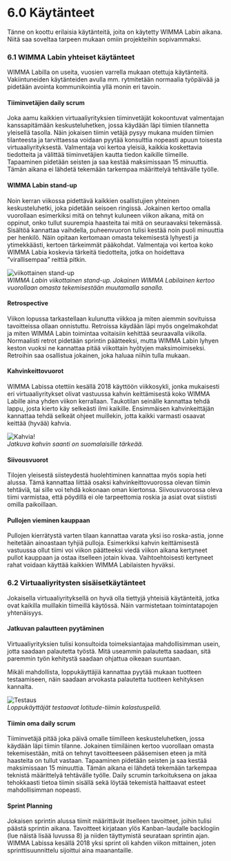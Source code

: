# 6.0 Käytänteet

Tänne on koottu erilaisia käytänteitä, joita on käytetty WIMMA Labin aikana. Niitä saa soveltaa tarpeen mukaan omiin projekteihin sopivammaksi.

### 6.1 WIMMA Labin yhteiset käytänteet

WIMMA Labilla on useita, vuosien varrella mukaan otettuja käytänteitä. Vakiintuneiden käytänteiden avulla mm. rytmitetään normaalia työpäivää ja pidetään avointa kommunikointia yllä monin eri tavoin.

#### Tiiminvetäjien daily scrum
Joka aamu kaikkien virtuaaliyrityksien tiiminvetäjät kokoontuvat valmentajan kanssapitämään keskusteluhetken, jossa käydään läpi tiimien tilannetta yleisellä tasolla. Näin jokaisen tiimin vetäjä pysyy mukana muiden tiimien tilanteesta ja tarvittaessa voidaan pyytää konsulttia nopeasti apuun toisesta virtuaaliyrityksestä. Valmentaja voi kertoa yleisiä, kaikkia koskettavia tiedotteita ja välittää tiiminvetäjien kautta tiedon kaikille tiimeille. Tapaaminen pidetään seisten ja saa kestää maksimissaan 15 minuuttia. Tämän aikana ei lähdetä tekemään tarkempaa määrittelyä tehtävälle työlle.

#### WIMMA Labin stand-up
Noin kerran viikossa pidettävä kaikkien osallistujien yhteinen keskusteluhetki, joka pidetään seisoen ringissä. Jokainen kertoo omalla vuorollaan esimerkiksi mitä on tehnyt kuluneen viikon aikana, mitä on oppinut, onko tullut suurempia haasteita tai mitä on seuraavaksi tekemässä. Sisältöä kannattaa vaihdella, puheenvuoron tulisi kestää noin puoli minuuttia per henkilö. Näin opitaan kertomaan omasta tekemisestä lyhyesti ja ytimekkäästi, kertoen tärkeimmät pääkohdat. Valmentaja voi kertoa koko WIMMA Labia koskevia tärkeitä tiedotteita, jotka on hoidettava ”virallisempaa” reittiä pitkin.

![viikottainen stand-up](/assets/guide_images/image014.jpg)  
*WIMMA Labin viikottainen stand-up. Jokainen WIMMA Labilainen kertoo vuorollaan omasta tekemisestään muutamalla sanalla.*

#### Retrospective
Viikon lopussa tarkastellaan kulunutta viikkoa ja miten aiemmin sovituissa tavoitteissa ollaan onnistuttu. Retroissa käydään läpi myös ongelmakohdat ja miten WIMMA Labin toimintaa voitaisiin kehittää seuraavalla viikolla. Normaalisti retrot pidetään sprintin päätteeksi, mutta WIMMA Labin lyhyen keston vuoksi ne kannattaa pitää viikottain hyötyjen maksimoimiseksi. Retroihin saa osallistua jokainen, joka haluaa niihin tulla mukaan.

#### Kahvinkeittovuorot
WIMMA Labissa otettiin kesällä 2018 käyttöön viikkosykli, jonka mukaisesti eri virtuaaliyritykset olivat vastuussa kahvin keittämisestä koko WIMMA Labille aina yhden viikon kerrallaan. Taukotilan seinälle kannattaa tehdä lappu, josta kierto käy selkeästi ilmi kaikille. Ensimmäisen kahvinkeittäjän kannattaa tehdä selkeät ohjeet muillekin, jotta kaikki varmasti osaavat keittää (hyvää) kahvia.

![Kahvia!](/assets/guide_images/image015.jpg)  
*Jatkuva kahvin saanti on suomalaisille tärkeää.*

#### Siivousvuorot
Tilojen yleisestä siisteydestä huolehtiminen kannattaa myös sopia heti alussa. Tämä kannattaa liittää osaksi kahvinkeittovuorossa olevan tiimin tehtäviä, tai sille voi tehdä kokonaan oman kiertonsa. Siivousvuorossa oleva tiimi varmistaa, että pöydillä ei ole tarpeettomia roskia ja asiat ovat siististi omilla paikoillaan.

#### Pullojen vieminen kauppaan
Pullojen kierrätystä varten tilaan kannattaa varata yksi iso roska-astia, jonne heitetään ainoastaan tyhjiä pulloja. Esimerkiksi kahvin keittämisestä vastuussa ollut tiimi voi viikon päätteeksi viedä viikon aikana kertyneet pullot kauppaan ja ostaa itselleen jotain kivaa. Vaihtoehtoisesti kertyneet rahat voidaan käyttää kaikkien WIMMA Labilaisten hyväksi.

### 6.2 Virtuaaliyritysten sisäisetkäytänteet
Jokaisella virtuaaliyrityksellä on hyvä olla tiettyjä yhteisiä käytänteitä, jotka ovat kaikilla muillakin tiimeillä käytössä. Näin varmistetaan toimintatapojen yhtenäisyys.

#### Jatkuvan palautteen pyytäminen
Virtuaaliyrityksien tulisi konsultoida toimeksiantajaa mahdollisimman usein, jotta saadaan palautetta työstä. Mitä useammin palautetta saadaan, sitä paremmin työn kehitystä saadaan ohjattua oikeaan suuntaan.

Mikäli mahdollista, loppukäyttäjiä kannattaa pyytää mukaan tuotteen testaamiseen, näin saadaan arvokasta palautetta tuotteen kehityksen kannalta.

![Testaus](/assets/guide_images/image016.jpg)  
*Loppukäyttäjät testaavat Iotitude-tiimin kalastuspeliä.*

#### Tiimin oma daily scrum
Tiiminvetäjä pitää joka päivä omalle tiimilleen keskusteluhetken, jossa käydään läpi tiimin tilanne. Jokainen tiimiläinen kertoo vuorollaan omasta tekemisestään, mitä on tehnyt tavoitteeseen pääsemisen eteen ja mitä haasteita on tullut vastaan. Tapaaminen pidetään seisten ja saa kestää maksimissaan 15 minuuttia. Tämän aikana ei lähdetä tekemään tarkempaa teknistä määrittelyä tehtävälle työlle. Daily scrumin tarkoituksena on jakaa tehokkaasti tietoa tiimin sisällä sekä löytää tekemistä haittaavat esteet mahdollisimman nopeasti.

#### Sprint Planning
Jokaisen sprintin alussa tiimit määrittävät itselleen tavoitteet, joihin tulisi päästä sprintin aikana. Tavoitteet kirjataan ylös Kanban-laudalle backlogiin (lue näistä lisää luvussa 8) ja niiden täyttymistä seurataan sprintin ajan. WIMMA Labissa kesällä 2018 yksi sprint oli kahden viikon mittainen, joten sprinttisuunnittelu sijoittui aina maanantaille.
